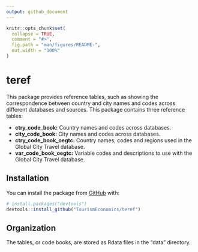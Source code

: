 ```yaml
---
output: github_document
---
```


<!-- README.md is generated from README.Rmd. Please edit that file -->

```r
knitr::opts_chunk$set(
  collapse = TRUE,
  comment = "#>",
  fig.path = "man/figures/README-",
  out.width = "100%"
)
```

# teref

<!-- badges: start -->
<!-- badges: end -->

This package provides reference tables, such as showing the correspondence between country and city names and codes across different databases and sources. This package contains three reference tables:  

* __ctry_code_book:__ Country names and codes across databases. 
* __city_code_book:__ City names and codes across databases.
* __ctry_code_book_oegtc:__ Country names, codes and regions used in the Global City Travel database.
* __var_code_book_oegtc:__ Variable codes and descriptions to use with the Global City Travel database.

## Installation

You can install the package from [GitHub](https://github.com/) with:

``` r
# install.packages("devtools")
devtools::install_github("TourismEconomics/teref")
```

## Organization
The tables, or code books, are stored as Rdata files in the "data" directory. 


